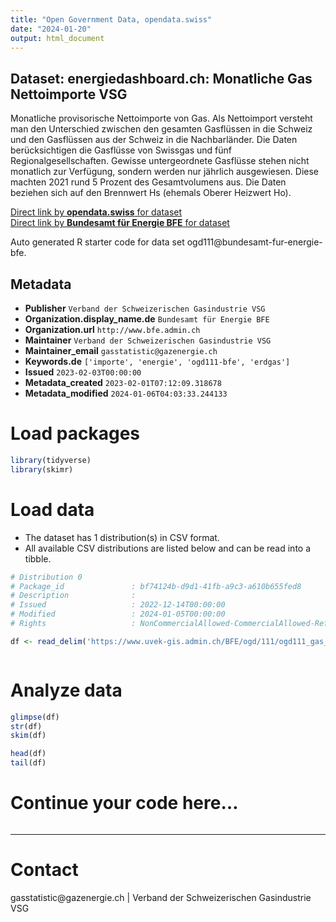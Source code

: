 ```yaml
---
title: "Open Government Data, opendata.swiss"
date: "2024-01-20"
output: html_document
---
```


## Dataset: energiedashboard.ch: Monatliche Gas Nettoimporte VSG

Monatliche provisorische Nettoimporte von Gas. Als Nettoimport versteht man den Unterschied zwischen den gesamten Gasflüssen in die Schweiz und den Gasflüssen aus der Schweiz in die Nachbarländer. Die Daten berücksichtigen die Gasflüsse von Swissgas und fünf Regionalgesellschaften. Gewisse untergeordnete Gasflüsse stehen nicht monatlich zur Verfügung, sondern werden nur jährlich ausgewiesen. Diese machten 2021 rund 5 Prozent des Gesamtvolumens aus. Die Daten beziehen sich auf den Brennwert Hs (ehemals Oberer Heizwert Ho).

[Direct link by **opendata.swiss** for dataset](https://opendata.swiss/de/dataset/energiedashboard-ch-monatliche-gas-nettoimporte-vsg)<br>
[Direct link by **Bundesamt für Energie BFE** for dataset](https://gazenergie.ch/de/verband/infothek/jahresstatistik/)

Auto generated R starter code for data set ogd111@bundesamt-fur-energie-bfe.

## Metadata

- **Publisher** `Verband der Schweizerischen Gasindustrie VSG`
- **Organization.display_name.de** `Bundesamt für Energie BFE`
- **Organization.url** `http://www.bfe.admin.ch`
- **Maintainer** `Verband der Schweizerischen Gasindustrie VSG`
- **Maintainer_email** `gasstatistic@gazenergie.ch`
- **Keywords.de** `['importe', 'energie', 'ogd111-bfe', 'erdgas']`
- **Issued** `2023-02-03T00:00:00`
- **Metadata_created** `2023-02-01T07:12:09.318678`
- **Metadata_modified** `2024-01-06T04:03:33.244133`


# Load packages

```r

library(tidyverse)
library(skimr)

```

# Load data

-   The dataset has 1 distribution(s) in CSV format.
-   All available CSV distributions are listed below and can be read into a tibble.

```r

# Distribution 0
# Package_id               : bf74124b-d9d1-41fb-a9c3-a610b655fed8
# Description              : 
# Issued                   : 2022-12-14T00:00:00
# Modified                 : 2024-01-05T00:00:00
# Rights                   : NonCommercialAllowed-CommercialAllowed-ReferenceRequired

df <- read_delim('https://www.uvek-gis.admin.ch/BFE/ogd/111/ogd111_gas_nettoimport.csv')



```

# Analyze data

```r

glimpse(df)
str(df)
skim(df)

head(df)
tail(df)

```

# Continue your code here...

```r

```

------------------------------------------------------------------------

# Contact

gasstatistic@gazenergie.ch | Verband der Schweizerischen Gasindustrie VSG
